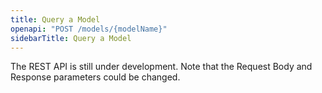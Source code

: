 ```yaml
---
title: Query a Model
openapi: "POST /models/{modelName}"
sidebarTitle: Query a Model
---
```


<Warning>

The REST API is still under development. Note that the Request Body and Response parameters could be changed.

</Warning>